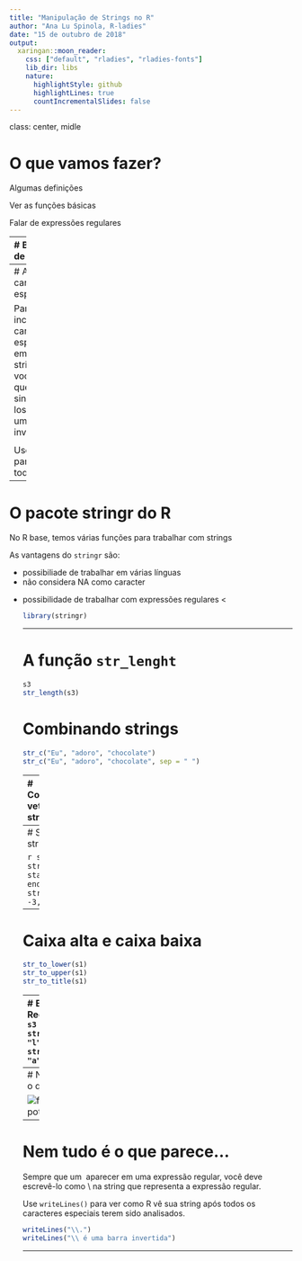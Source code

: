 ---
title: "Manipulação de Strings no R"
author: "Ana Lu Spinola, R-ladies"
date: "15 de outubro de 2018"
output:
  xaringan::moon_reader:
    css: ["default", "rladies", "rladies-fonts"]
    lib_dir: libs
    nature:
      highlightStyle: github
      highlightLines: true
      countIncrementalSlides: false
---

class: center, midle

# O que vamos fazer?

Algumas definições

Ver as funções básicas 

Falar de expressões regulares

---
# Básico de strings

Use **'** ou **"** para delimitar strings. Aspas duplas são preferiveis.

```{r}
s1 <- "Hello, World"
s1
s2 <- 'Eu não gosto de aspas simples, mas vou usar para mostrar que dá no mesmo'
s2
s3 <- c("mulher", "linda", "poderosa")
s3
```
---
# Alguns caracteres especiais

Para incluir caracteres especiais em uma string, você tem que que sinaliza-los com uma barra invertida:

<table>
        <tbody>
        <tr>
            <th>Símbolo</th>
            <th>Significado</th>
        </tr>
        <tr>
            <td>\n</td>
            <td>parágrafo</td>
        </tr>
        <tr>
            <td>\t</td>
            <td>tab</td>
        </tr>
        <tr>
        <td>\"</td>
        <td>aspas</td>
        </tr>
        <tr>
            <td>\'</td>
            <td>apóstrofe</td>
        </tr>
    </tbody>
    </table>

Use `?"'"` para listar todos
---
# O pacote stringr do R

No R base, temos várias funções para trabalhar com strings

As vantagens do `stringr` são:

<ul>
<li>possibiliade de trabalhar em várias línguas
<li>não considera NA como caracter
<li>possibilidade de trabalhar com expressões regulares
<\ul>

```{r}
library(stringr)
```
---

# A função `str_lenght`

```{r}
s3
str_length(s3)
```

# Combinando strings

```{r}
str_c("Eu", "adoro", "chocolate")
str_c("Eu", "adoro", "chocolate", sep = " ")
```
---
# Combinando vetores e strings

```{r}
s3
str_c(s3, collapse = ",")
str_c(1:3, s3)
str_c(str_c(1:3, ". "), s3)
```
---
# Separando strings

```{r}
s3
str_sub(s3, start = 1, end = 2)
str_sub(s3, -3, -2)
```
---
# Caixa alta e caixa baixa

```{r}
str_to_lower(s1)
str_to_upper(s1)
str_to_title(s1)
```
---
# Expressões Regulares
```{r}
s3
str_detect(s3, "l")
str_detect(s3, "a")
```
---
# Nem tudo é o que parece...

 <img src="img/nutella-no-pote-de-feijão.jpg" alt="feijão no pote de nutella">

---
# Nem tudo é o que parece...

Sempre que um \ aparecer em uma expressão regular, você deve escrevê-lo como \\ na string que representa a expressão regular.

Use `writeLines()` para ver como R vê sua string após todos os caracteres especiais terem sido analisados.
```{r}
writeLines("\\.")
writeLines("\\ é uma barra invertida")
```
---



